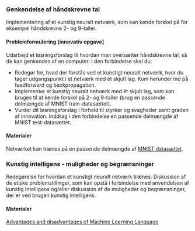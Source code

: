 ::: {.callout-note collapse="true" appearance="minimal"}
### Genkendelse af håndskrevne tal

Implementering af et kunstig neuralt netværk, som kan kende forskel på for eksempel håndskrevne 2- og 9-taller.

#### Problemformulering [innovativ opgave]

Udarbejd et løsningsforslag til hvordan man oversætter håndskrevne tal, så de kan genkendes af en computer. I den forbindelse skal du:

+ Redegør for, hvad der forstås ved et kunstigt neuralt netværk, hvor du tager udgangspunkt i et netværk med ét skjult lag. Kom herunder ind på feedforward og backpropagation.
+ Implementer et kunstig neuralt netværk med ét skjult lag, som kan bruges til at kende forskel på 2- og 9-taller (brug en passende delmængde af MNIST train-datasættet).
+ Vurder dit løsningsforslag i forhold til styrker og svagheder samt graden af innovation. Inddrag i den forbindelse en passende delmængde af MNIST test-datasættet.


#### Materialer
Netværket kan trænes på en passende delmængde af [MNIST datasættet](https://www.kaggle.com/datasets/oddrationale/mnist-in-csv?resource=download). 
:::


::: {.callout-note collapse="true" appearance="minimal"}
### Kunstig intelligens - muligheder og begrænsninger

Redegørelse for hvordan et kunstigt neuralt netværk trænes. Diskussion af de etiske problemstillinger, som kan opstå i forbindelse med anvendelsen af kunstig intelligens og/eller diskussion af de muligheder og begrænsninger, der er ved brugen kunstig intelligens. 


#### Materialer

[Advantages and disadvantages of Machine Learning Language](https://medium.com/@hussain.tibacademy/advantages-and-disadvantages-of-machine-learning-language-ad11badda9e5)

:::

